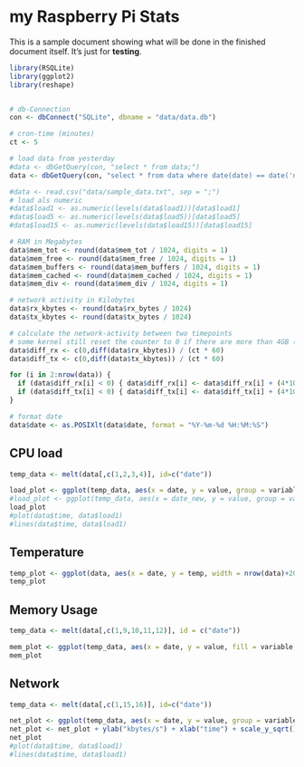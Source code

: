 my Raspberry Pi Stats
========================================================

This is a sample document showing what will be done in the finished document itself. It's just for **testing**.

```r
library(RSQLite)
library(ggplot2)
library(reshape)


# db-Connection
con <- dbConnect("SQLite", dbname = "data/data.db")

# cron-time (minutes)
ct <- 5

# load data from yesterday
#data <- dbGetQuery(con, "select * from data;")
data <- dbGetQuery(con, "select * from data where date(date) == date('now', '-1 days');")

#data <- read.csv("data/sample_data.txt", sep = ";")
# load als numeric
#data$load1 <- as.numeric(levels(data$load1))[data$load1]
#data$load5 <- as.numeric(levels(data$load5))[data$load5]
#data$load15 <- as.numeric(levels(data$load15))[data$load15]

# RAM in Megabytes
data$mem_tot <- round(data$mem_tot / 1024, digits = 1)
data$mem_free <- round(data$mem_free / 1024, digits = 1)
data$mem_buffers <- round(data$mem_buffers / 1024, digits = 1)
data$mem_cached <- round(data$mem_cached / 1024, digits = 1)
data$mem_div <- round(data$mem_div / 1024, digits = 1)

# network activity in Kilobytes
data$rx_kbytes <- round(data$rx_bytes / 1024)
data$tx_kbytes <- round(data$tx_bytes / 1024)

# calculate the network-activity between two timepoints
# some kernel still reset the counter to 0 if there are more than 4GB (4194304 KB) transferred, so we have to recalculate this
data$diff_rx <- c(0,diff(data$rx_kbytes)) / (ct * 60)
data$diff_tx <- c(0,diff(data$tx_kbytes)) / (ct * 60)

for (i in 2:nrow(data)) {
  if (data$diff_rx[i] < 0) { data$diff_rx[i] <- data$diff_rx[i] + (4*1024*1024 / (ct * 60)) }
  if (data$diff_tx[i] < 0) { data$diff_tx[i] <- data$diff_tx[i] + (4*1024*1024 / (ct * 60)) }
}

# format date
data$date <- as.POSIXlt(data$date, format = "%Y-%m-%d %H:%M:%S")
```

CPU load
--------

```r
temp_data <- melt(data[,c(1,2,3,4)], id=c("date"))

load_plot <- ggplot(temp_data, aes(x = date, y = value, group = variable)) + geom_line(aes(colour = variable))
#load_plot <- ggplot(temp_data, aes(x = date_new, y = value, group = variable)) + geom_smooth(aes(colour = variable))
load_plot
#plot(data$time, data$load1)
#lines(data$time, data$load1)
```


Temperature
-----------

```r
temp_plot <- ggplot(data, aes(x = date, y = temp, width = nrow(data)+20)) + geom_bar(stat = "identity")
temp_plot
```


Memory Usage
------------

```r
temp_data <- melt(data[,c(1,9,10,11,12)], id = c("date"))

mem_plot <- ggplot(temp_data, aes(x = date, y = value, fill = variable, width = nrow(data)+20)) + geom_bar(stat = "identity")
mem_plot
```


Network
-------

```r
temp_data <- melt(data[,c(1,15,16)], id=c("date"))

net_plot <- ggplot(temp_data, aes(x = date, y = value, group = variable)) + geom_line(aes(colour = variable))
net_plot <- net_plot + ylab("kbytes/s") + xlab("time") + scale_y_sqrt()
net_plot
#plot(data$time, data$load1)
#lines(data$time, data$load1)
```
